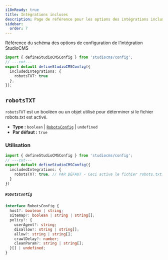 ```yaml
---
i18nReady: true
title: Intégrations incluses
description: Page de référence pour les options des intégrations incluses de StudioCMS
sidebar:
  order: 7
---
```



Référence du schéma des options de configuration de l’intégration StudioCMS

```ts twoslash title="studiocms.config.mjs"
import { defineStudioCMSConfig } from 'studiocms/config';
// ---cut---
export default defineStudioCMSConfig({
  includedIntegrations: {
    robotsTXT: true
  },
});
```

## `robotsTXT`

`robotsTXT` est un booléen ou un objet utilisé pour déterminer si le fichier robots.txt est activé.

- **Type :** `boolean` | [`RobotsConfig`](#robotsconfig) | `undefined`
- **Par défaut :** `true`

### Utilisation

```ts twoslash {3} title="studiocms.config.mjs"
import { defineStudioCMSConfig } from 'studiocms/config';
// ---cut---
export default defineStudioCMSConfig({
  includedIntegrations: {
    robotsTXT: true, // PAR DÉFAUT - Ceci active le fichier robots.txt.
  }
})
```

##### `RobotsConfig`

```ts
interface RobotsConfig {
  host?: boolean | string;
  sitemap?: boolean | string | string[];
  policy?: {
    userAgent?: string;
    disallow?: string | string[];
    allow?: string | string[];
    crawlDelay?: number;
    cleanParam?: string | string[];
  }[] | undefined;
}
```
